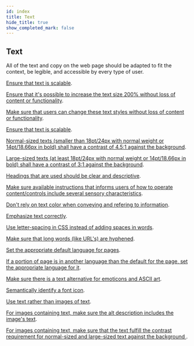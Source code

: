 ```yaml
---
id: index
title: Text
hide_title: true
show_completed_mark: false
---
```



<Card icon="🖋">

## Text

All of the text and copy on the web page should be adapted to fit the context, be legible, and accessible by every type of user.

</Card>

<ProgressBar />

<CategoryItem id="scalable-text">

[Ensure that text is scalable](scalable-text.md).
<!--
Make sure that the font is scalable by using percentage or em
-->
</CategoryItem>

<CategoryItem id="increased-text-size">

[Ensure that it's possible to increase the text size 200% without loss of content or functionality](increased-text-size.md).
<!--
Make sure that when the text size is increased, that no cropping of text occur, no overlay of text with surrouding elements, no falling outside of container boundaries, etc (make sure the container also grows).
-->
</CategoryItem>

<CategoryItem id="text-styles">

[Make sure that users can change these text styles without loss of content or functionality](text-styles.md).
<!--
It's important that people can override different text styles to improve their reading experience, without getting problems like overlap with other elements, text going outside of viewport or getting cut off (i.e. the container of the text must adapt in height/width with the text).
-->
</CategoryItem>

<CategoryItem id="scalable-text">

[Ensure that text is scalable](scalable-text.md).
<!--
Make sure that the font is scalable by using percentage or em
-->
</CategoryItem>

<CategoryItem id="text-contrast">

[Normal-sized texts (smaller than 18pt/24px with normal weight or 14pt/18.66px in bold) shall have a contrast of 4.5:1 against the background](text-contrast.md).
<!--
This includes all meaningful text in the UI; text in buttons, links, placeholder text in input fields, images of text, texts that are parts of a diagram, chart, graphs, etc. It also includes different states that text can be part of, like hover, focus, highlighted/selected text.
-->
</CategoryItem>

<CategoryItem id="large-text-contrast">

[Large-sized texts (at least 18pt/24px with normal weight or 14pt/18.66px in bold) shall have a contrast of 3:1 against the background](large-text-contrast.md).
<!--
This includes all meaningful text in the UI; text in buttons, links, placeholder text in input fields, images of text, texts that are parts of a diagram, chart, graphs, etc. It also includes different states that text can be part of, like hover, focus, highlighted/selected text.
-->
</CategoryItem>

<CategoryItem id="clear-headings">

[Headings that are used should be clear and descriptive](clear-headings.md).
<!--
By making the copy for the headings clear, concise and easily understood, user’s will understand what kind of information is available on the page and how it’s organised.
-->
</CategoryItem>

<CategoryItem id="descriptive-instructions">

[Make sure available instructions that informs users of how to operate content/controls include several sensory characteristics](descriptive-instructions.md).
<!--
Write the copy so all users can make sense of it by using more than one sensory characteristics (shape, color, size, visual location, orientation, sound).
-->
</CategoryItem>


<CategoryItem id="convey-and-refer">

[Don't rely on text color when conveying and refering to information](convey-and-refer).

</CategoryItem>


<CategoryItem id="emphasize-text">

[Emphasize text correctly](emphasize-text.md).
<!--
When the appearence of text conveys meaning, make sure to use the appropriate semantic markup so screen readers and other assitive technology will pronounce the words correct.
-->
</CategoryItem>

<CategoryItem id="letter-spacing">

[Use letter-spacing in CSS instead of adding spaces in words](letter-spacing.md).
<!--
Adding spaces will make the words difficult for screen readers and other assistive technology to read out aloud. 
-->
</CategoryItem>

<CategoryItem id="hyphenation">

[Make sure that long words (like URL's) are hyphened](hyphenation.md).
<!--
It's important that long words wraps so that they still are readable on devices with limited width.
-->
</CategoryItem>

<CategoryItem id="default-language">

[Set the appropriate default language for pages](default-language.md).
<!--
Use the lang attribute so that assistive technologies such as screen readers can load the correct pronunciation rules, browsers can render text correctly, etc.
-->
</CategoryItem>

<CategoryItem id="other-languages">

[If a portion of page is in another language than the default for the page, set the appropriate language for it](other-languages.md).
<!--
If there are phrases, sentences, paragraphs, links etc written with another language than the default set for the whole page, then the appropriate lang attribute must be set for that part. 
-->
</CategoryItem>

<CategoryItem id="emoticons">

[Make sure there is a text alternative for emoticons and ASCII art](emoticons.md).
<!--
Emoticon: :) will be read ""colon right parenthesis"". Use abbr for giving more context for it.

https://www.w3.org/WAI/WCAG21/Techniques/html/H86.html
-->
</CategoryItem>

<CategoryItem id="identify-font-icons">

[Semantically identify a font icon](identify-font-icons.md).
<!--
Some low vision users override fonts (to better percieve content) and then font icons can turn into things that convey no meaning (star icon for favorite gets replaced by a square). By setting role="img" the font icon is not replaced. Also add an aria-label for the font icon to be read correctly.
-->
</CategoryItem>


[Use text rather than images of text](text-not-images.md).
<!--
his is important so people can adjust the representation of the text to fit their needs (change font size, foreground/background color, font family, line spacing, etc).
-->
</CategoryItem>


<CategoryItem id="image-text-alt-description">

[For images containing text, make sure the alt description includes the image's text](image-text-alt-description.md).
<!--
You should not use text as image. For those cases it can not be avoided, like for instance in a non-clickable logo the alt text should state what the logo says, e.g. "Daresay".
-->
</CategoryItem>


<CategoryItem id="text-on-image-contrast">

[For images containing text, make sure that the text fulfill the contrast requirement for normal-sized and large-sized text against the background ](text-on-image-contrast.md).
<!--
This also includes text that are part of charts, infographics, diagrams, maps, etc.
-->
</CategoryItem>
